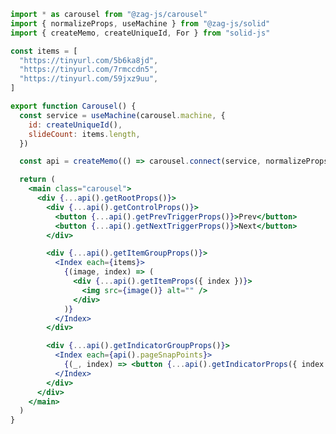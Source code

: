 ```jsx
import * as carousel from "@zag-js/carousel"
import { normalizeProps, useMachine } from "@zag-js/solid"
import { createMemo, createUniqueId, For } from "solid-js"

const items = [
  "https://tinyurl.com/5b6ka8jd",
  "https://tinyurl.com/7rmccdn5",
  "https://tinyurl.com/59jxz9uu",
]

export function Carousel() {
  const service = useMachine(carousel.machine, {
    id: createUniqueId(),
    slideCount: items.length,
  })

  const api = createMemo(() => carousel.connect(service, normalizeProps))

  return (
    <main class="carousel">
      <div {...api().getRootProps()}>
        <div {...api().getControlProps()}>
          <button {...api().getPrevTriggerProps()}>Prev</button>
          <button {...api().getNextTriggerProps()}>Next</button>
        </div>

        <div {...api().getItemGroupProps()}>
          <Index each={items}>
            {(image, index) => (
              <div {...api().getItemProps({ index })}>
                <img src={image()} alt="" />
              </div>
            )}
          </Index>
        </div>

        <div {...api().getIndicatorGroupProps()}>
          <Index each={api().pageSnapPoints}>
            {(_, index) => <button {...api().getIndicatorProps({ index })} />}
          </Index>
        </div>
      </div>
    </main>
  )
}
```

